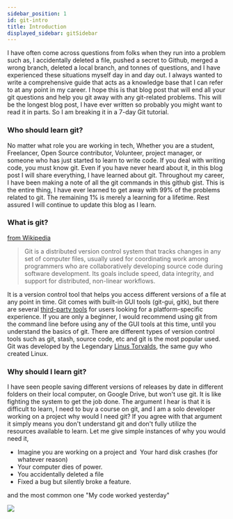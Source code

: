 ```yaml
---
sidebar_position: 1
id: git-intro
title: Introduction
displayed_sidebar: gitSidebar
---
```


I have often come across questions from folks when they run into a problem such as, I accidentally deleted a file, pushed a secret to Github, merged a wrong branch, deleted a local branch, and tonnes of questions, and I have experienced these situations myself day in and day out. I always wanted to write a comprehensive guide that acts as a knowledge base that I can refer to at any point in my career. I hope this is that blog post that will end all your git questions and help you git away with any git-related problems. This will be the longest blog post, I have ever written so probably you might want to read it in parts. So I am breaking it in a 7-day Git tutorial.

### Who should learn git?

No matter what role you are working in tech, Whether you are a student, Freelancer, Open Source contributor, Volunteer, project manager, or someone who has just started to learn to write code. If you deal with writing code, you must know git. Even if you have never heard about it, in this blog post I will share everything, I have learned about git. Throughout my career, I have been making a note of all the git commands in this github gist. This is the entire thing, I have ever learned to get away with 99% of the problems related to git. The remaining 1% is merely a learning for a lifetime. Rest assured I will continue to update this blog as I learn.

### What is git?

[from Wikipedia](https://en.wikipedia.org/wiki/Git)

> Git is a distributed version control system that tracks changes in any set of computer files, usually used for coordinating work among programmers who are collaboratively developing source code during software development. Its goals include speed, data integrity, and support for distributed, non-linear workflows.

It is a version control tool that helps you access different versions of a file at any point in time. Git comes with built-in GUI tools (git-gui, gitk), but there are several [third-party tools](https://git-scm.com/downloads/guis) for users looking for a platform-specific experience. If you are only a beginner, I would recommend using git from the command line before using any of the GUI tools at this time, until you understand the basics of git. There are different types of version control tools such as git, stash, source code, etc and git is the most popular used. Git was developed by the Legendary [Linus Torvalds](https://github.com/torvalds?tab=overview&from=2023-11-01&to=2023-11-04), the same guy who created Linux.

### Why should I learn git?

I have seen people saving different versions of releases by date in different folders on their local computer, on Google Drive, but won't use git. It is like fighting the system to get the job done. The argument I hear is that it is difficult to learn, I need to buy a course on git, and I am a solo developer working on a project why would I need git? If you agree with that argument it simply means you don't understand git and don't fully utilize the resources available to learn.
Let me give simple instances of why you would need it,

- Imagine you are working on a project and 
  Your hard disk crashes (for whatever reason)
- Your computer dies of power.
- You accidentally deleted a file
- Fixed a bug but silently broke a feature.

and the most common one "My code worked yesterday"

![](https://cdn-images-1.medium.com/max/1600/0*0_TjE0_30h9wXGjV.jpg)
